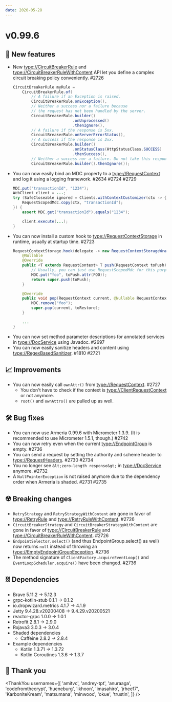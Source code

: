 ```yaml
---
date: 2020-05-28
---
```


# v0.99.6

## 🌟 New features

- New <type://CircuitBreakerRule> and <type://CircuitBreakerRuleWithContent> API let you define a complex
  circuit breaking policy conveniently. #2726
  ```java
  CircuitBreakerRule myRule =
      CircuitBreakerRule.of(
          // A failure if an Exception is raised.
          CircuitBreakerRule.onException(),
          // Neither a success nor a failure because
          // the request has not been handled by the server.
          CircuitBreakerRule.builder()
                            .onUnprocessed()
                            .thenIgnore(),
          // A failure if the response is 5xx.
          CircuitBreakerRule.onServerErrorStatus(),
          // A success if the response is 2xx.
          CircuitBreakerRule.builder()
                            .onStatusClass(HttpStatusClass.SUCCESS)
                            .thenSuccess(),
          // Neither a success nor a failure. Do not take this response into account.
          CircuitBreakerRule.builder().thenIgnore());
  ```
- You can now easily bind an MDC property to a <type://RequestContext> and log it using a logging framework.
  #2634 #2724 #2729
  ```java
  MDC.put("transactionId", "1234");
  WebClient client = ...;
  try (SafeCloseable ignored = Clients.withContextCustomizer(ctx -> {
      RequestScopedMdc.copy(ctx, "transactionId");
  }) {
      assert MDC.get("transactionId").equals("1234");

      client.execute(...);
  }
  ```
- You can now install a custom hook to <type://RequestContextStorage> in runtime, usually at startup time. #2723
  ```java
  RequestContextStorage.hook(delegate -> new RequestContextStorageWrapper(delegate) {
      @Nullable
      @Override
      public <T extends RequestContext> T push(RequestContext toPush) {
          // Usually, you can just use RequestScopedMdc for this purpose.
          MDC.put("foo", toPush.attr(FOO));
          return super.push(toPush);
      }

      @Override
      public void pop(RequestContext current, @Nullable RequestContext toRestore) {
          MDC.remove("foo");
          super.pop(current, toRestore);
      }

      ...
  }
  ```
- You can now set method parameter descriptions for annotated services in
  <type://DocService> using Javadoc. #2697
- You can now easily sanitize headers and content using <type://RegexBasedSanitizer>. #1810 #2721

## 📈 Improvements

- You can now easily call `ownAttr()` from <type://RequestContext>. #2727
  - You don't have to check if the context is <type://ClientRequestContext> or not anymore.
  - `root()` and `ownAttrs()` are pulled up as well.

## 🛠️ Bug fixes

- You can now use Armeria 0.99.6 with Micrometer 1.3.9.
  (It is recommended to use Micrometer 1.5.1, though.) #2742
- You can now retry even when the current <type://EndpointGroup> is empty. #2736
- You can send a request by setting the authority and scheme header to <type://RequestHeaders>. #2730 #2734
- You no longer see `&lt;zero-length response&gt;` in <type://DocService> anymore. #2732
- A `NullPointerException` is not raised anymore due to the dependency order when Armeria is shaded.
  #2731 #2735

## ☢️ Breaking changes

- `RetryStrategy` and `RetryStrategyWithContent` are gone in favor of
  <type://RetryRule> and <type://RetryRuleWithContent>. #2726
- `CircuitBreakerStrategy` and `CircuitBreakerStrategyWithContent` are gone in favor of
  <type://CircuitBreakerRule> and <type://CircuitBreakerRuleWithContent>. #2726
- `EndpointSelector.select()` (and thus EndpointGroup.select() as well) now returns `null`
  instead of throwing an <type://EmptyEndpointGroupException>. #2736
- The method signature of `ClientFactory.acquireEventLoop()` and `EventLoopScheduler.acquire()`
  have been changed. #2736

## ⛓ Dependencies

- Brave 5.11.2 → 5.12.3
- grpc-kotlin-stub 0.1.1 → 0.1.2
- io.dropwizard.metrics 4.1.7 → 4.1.9
- Jetty 9.4.28.v20200408 → 9.4.29.v20200521
- reactor-grpc 1.0.0 → 1.0.1
- Retrofit 2.8.1 → 2.9.0
- Rxjava3 3.0.3 → 3.0.4
- Shaded dependencies
  - Caffeine 2.8.2 → 2.8.4
- Example dependencies
  - Kotlin 1.3.71 → 1.3.72
  - Kotlin Coroutines 1.3.6 → 1.3.7

## 🙇 Thank you

<ThankYou
  usernames={[
    'amitvc',
    'andrey-tpt',
    'anuraaga',
    'codefromthecrypt',
    'hueneburg',
    'ikhoon',
    'imasahiro',
    'jrhee17',
    'KarboniteKream',
    'matsumana',
    'minwoox',
    'okue',
    'trustin',
  ]}
/>
